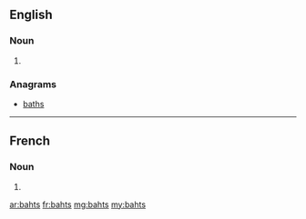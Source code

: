 ==English==

===Noun===
{{head|en|noun plural form}}

# {{plural of|baht|lang=en}}

===Anagrams===
* [[baths#English|baths]]

----

==French==

===Noun===
{{head|fr|noun plural form|g=m}}

# {{plural of|baht|lang=fr}}

[[ar:bahts]]
[[fr:bahts]]
[[mg:bahts]]
[[my:bahts]]